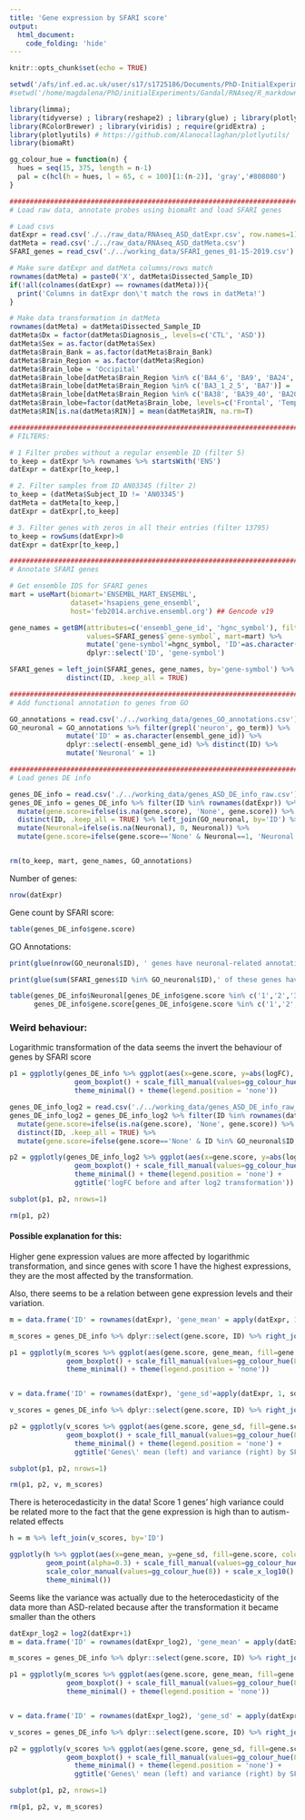 ```yaml
---
title: 'Gene expression by SFARI score'
output:
  html_document:
    code_folding: 'hide'
---
```


```r
knitr::opts_chunk$set(echo = TRUE)
```

```r
setwd('/afs/inf.ed.ac.uk/user/s17/s1725186/Documents/PhD-InitialExperiments/Gandal/RNAseq/R_markdowns')
#setwd('/home/magdalena/PhD/initialExperiments/Gandal/RNAseq/R_markdowns')

library(limma);
library(tidyverse) ; library(reshape2) ; library(glue) ; library(plotly) ; library(dendextend)
library(RColorBrewer) ; library(viridis) ; require(gridExtra) ; 
library(plotlyutils) # https://github.com/Alanocallaghan/plotlyutils/
library(biomaRt)

gg_colour_hue = function(n) {
  hues = seq(15, 375, length = n-1)
  pal = c(hcl(h = hues, l = 65, c = 100)[1:(n-2)], 'gray','#808080')
}
```

```r
#################################################################################
# Load raw data, annotate probes using biomaRt and load SFARI genes

# Load csvs
datExpr = read.csv('./../raw_data/RNAseq_ASD_datExpr.csv', row.names=1)
datMeta = read.csv('./../raw_data/RNAseq_ASD_datMeta.csv')
SFARI_genes = read_csv('./../working_data/SFARI_genes_01-15-2019.csv')

# Make sure datExpr and datMeta columns/rows match
rownames(datMeta) = paste0('X', datMeta$Dissected_Sample_ID)
if(!all(colnames(datExpr) == rownames(datMeta))){
  print('Columns in datExpr don\'t match the rows in datMeta!')
}

# Make data transformation in datMeta
rownames(datMeta) = datMeta$Dissected_Sample_ID
datMeta$Dx = factor(datMeta$Diagnosis_, levels=c('CTL', 'ASD'))
datMeta$Sex = as.factor(datMeta$Sex)
datMeta$Brain_Bank = as.factor(datMeta$Brain_Bank)
datMeta$Brain_Region = as.factor(datMeta$Region)
datMeta$Brain_lobe = 'Occipital'
datMeta$Brain_lobe[datMeta$Brain_Region %in% c('BA4_6', 'BA9', 'BA24', 'BA44_45')] = 'Frontal'
datMeta$Brain_lobe[datMeta$Brain_Region %in% c('BA3_1_2_5', 'BA7')] = 'Parietal'
datMeta$Brain_lobe[datMeta$Brain_Region %in% c('BA38', 'BA39_40', 'BA20_37', 'BA41_42_22')] = 'Temporal'
datMeta$Brain_lobe=factor(datMeta$Brain_lobe, levels=c('Frontal', 'Temporal', 'Parietal', 'Occipital'))
datMeta$RIN[is.na(datMeta$RIN)] = mean(datMeta$RIN, na.rm=T)

#################################################################################
# FILTERS:

# 1 Filter probes without a regular ensemble ID (filter 5)
to_keep = datExpr %>% rownames %>% startsWith('ENS')
datExpr = datExpr[to_keep,]

# 2. Filter samples from ID AN03345 (filter 2)
to_keep = (datMeta$Subject_ID != 'AN03345')
datMeta = datMeta[to_keep,]
datExpr = datExpr[,to_keep]

# 3. Filter genes with zeros in all their entries (filter 13795)
to_keep = rowSums(datExpr)>0
datExpr = datExpr[to_keep,]

#################################################################################
# Annotate SFARI genes

# Get ensemble IDS for SFARI genes
mart = useMart(biomart='ENSEMBL_MART_ENSEMBL',
               dataset='hsapiens_gene_ensembl',
               host='feb2014.archive.ensembl.org') ## Gencode v19

gene_names = getBM(attributes=c('ensembl_gene_id', 'hgnc_symbol'), filters=c('hgnc_symbol'), 
                   values=SFARI_genes$`gene-symbol`, mart=mart) %>% 
                   mutate('gene-symbol'=hgnc_symbol, 'ID'=as.character(ensembl_gene_id)) %>% 
                   dplyr::select('ID', 'gene-symbol')

SFARI_genes = left_join(SFARI_genes, gene_names, by='gene-symbol') %>% 
              distinct(ID, .keep_all = TRUE)

#################################################################################
# Add functional annotation to genes from GO

GO_annotations = read.csv('./../working_data/genes_GO_annotations.csv')
GO_neuronal = GO_annotations %>% filter(grepl('neuron', go_term)) %>% 
              mutate('ID' = as.character(ensembl_gene_id)) %>% 
              dplyr::select(-ensembl_gene_id) %>% distinct(ID) %>%
              mutate('Neuronal' = 1)

#################################################################################
# Load genes DE info

genes_DE_info = read.csv('./../working_data/genes_ASD_DE_info_raw.csv')
genes_DE_info = genes_DE_info %>% filter(ID %in% rownames(datExpr)) %>% 
  mutate(gene.score=ifelse(is.na(gene.score), 'None', gene.score)) %>%
  distinct(ID, .keep_all = TRUE) %>% left_join(GO_neuronal, by='ID') %>%
  mutate(Neuronal=ifelse(is.na(Neuronal), 0, Neuronal)) %>%
  mutate(gene.score=ifelse(gene.score=='None' & Neuronal==1, 'Neuronal', gene.score))


rm(to_keep, mart, gene_names, GO_annotations)
```


Number of genes:
```r
nrow(datExpr)
```

Gene count by SFARI score:
```r
table(genes_DE_info$gene.score)
```

GO Annotations:
```r
print(glue(nrow(GO_neuronal$ID), ' genes have neuronal-related annotations.'))

print(glue(sum(SFARI_genes$ID %in% GO_neuronal$ID),' of these genes have a SFARI score.'))

table(genes_DE_info$Neuronal[genes_DE_info$gene.score %in% c('1','2','3','4','5','6')],
      genes_DE_info$gene.score[genes_DE_info$gene.score %in% c('1','2','3','4','5','6')])
```

### Weird behaviour:

Logarithmic transformation of the data seems the invert the behaviour of genes by SFARI score
```r
p1 = ggplotly(genes_DE_info %>% ggplot(aes(x=gene.score, y=abs(logFC), fill=gene.score)) + 
                geom_boxplot() + scale_fill_manual(values=gg_colour_hue(8)) + 
                theme_minimal() + theme(legend.position = 'none'))

genes_DE_info_log2 = read.csv('./../working_data/genes_ASD_DE_info_raw_log2.csv')
genes_DE_info_log2 = genes_DE_info_log2 %>% filter(ID %in% rownames(datExpr)) %>% 
  mutate(gene.score=ifelse(is.na(gene.score), 'None', gene.score)) %>%
  distinct(ID, .keep_all = TRUE) %>%
  mutate(gene.score=ifelse(gene.score=='None' & ID %in% GO_neuronal$ID, 'Neuronal', gene.score))

p2 = ggplotly(genes_DE_info_log2 %>% ggplot(aes(x=gene.score, y=abs(logFC), fill=gene.score)) + 
                geom_boxplot() + scale_fill_manual(values=gg_colour_hue(8)) + 
                theme_minimal() + theme(legend.position = 'none') + 
                ggtitle('logFC before and after log2 transformation'))

subplot(p1, p2, nrows=1)

rm(p1, p2)
```

#### Possible explanation for this:

Higher gene expression values are more affected by logarithmic transformation, and since genes with score 1 have the highest expressions, they are the most affected by the transformation.

Also, there seems to be a relation between gene expression levels and their variation.
```r
m = data.frame('ID' = rownames(datExpr), 'gene_mean' = apply(datExpr, 1, mean))

m_scores = genes_DE_info %>% dplyr::select(gene.score, ID) %>% right_join(m, by='ID')

p1 = ggplotly(m_scores %>% ggplot(aes(gene.score, gene_mean, fill=gene.score)) + 
              geom_boxplot() + scale_fill_manual(values=gg_colour_hue(8)) + 
              theme_minimal() + theme(legend.position = 'none'))


v = data.frame('ID' = rownames(datExpr), 'gene_sd'=apply(datExpr, 1, sd))

v_scores = genes_DE_info %>% dplyr::select(gene.score, ID) %>% right_join(v, by='ID')

p2 = ggplotly(v_scores %>% ggplot(aes(gene.score, gene_sd, fill=gene.score)) + 
              geom_boxplot() + scale_fill_manual(values=gg_colour_hue(8)) + 
                theme_minimal() + theme(legend.position = 'none') + 
                ggtitle('Genes\' mean (left) and variance (right) by SFARI score for raw data'))

subplot(p1, p2, nrows=1)

rm(p1, p2, v, m_scores)
```

There is heterocedasticity in the data! Score 1 genes' high variance could be related more to the fact that the gene expression is high than to autism-related effects
```r
h = m %>% left_join(v_scores, by='ID')

ggplotly(h %>% ggplot(aes(x=gene_mean, y=gene_sd, fill=gene.score, color=gene.score)) +
         geom_point(alpha=0.3) + scale_fill_manual(values=gg_colour_hue(8)) + 
         scale_color_manual(values=gg_colour_hue(8)) + scale_x_log10() + scale_y_log10() + 
         theme_minimal())
```

Seems like the variance was actually due to the heterocedasticity of the data more than ASD-related because after the transformation it became smaller than the others
```r
datExpr_log2 = log2(datExpr+1)
m = data.frame('ID' = rownames(datExpr_log2), 'gene_mean' = apply(datExpr_log2, 1, mean))

m_scores = genes_DE_info %>% dplyr::select(gene.score, ID) %>% right_join(m, by='ID')

p1 = ggplotly(m_scores %>% ggplot(aes(gene.score, gene_mean, fill=gene.score)) + 
              geom_boxplot() + scale_fill_manual(values=gg_colour_hue(8)) + 
              theme_minimal() + theme(legend.position = 'none'))


v = data.frame('ID' = rownames(datExpr_log2), 'gene_sd' = apply(datExpr_log2, 1, sd))

v_scores = genes_DE_info %>% dplyr::select(gene.score, ID) %>% right_join(v, by='ID')

p2 = ggplotly(v_scores %>% ggplot(aes(gene.score, gene_sd, fill=gene.score)) + 
              geom_boxplot() + scale_fill_manual(values=gg_colour_hue(8)) + 
                theme_minimal() + theme(legend.position = 'none') + 
                ggtitle('Genes\' mean (left) and variance (right) by SFARI score for log2 data'))

subplot(p1, p2, nrows=1)

rm(p1, p2, v, m_scores)
```
